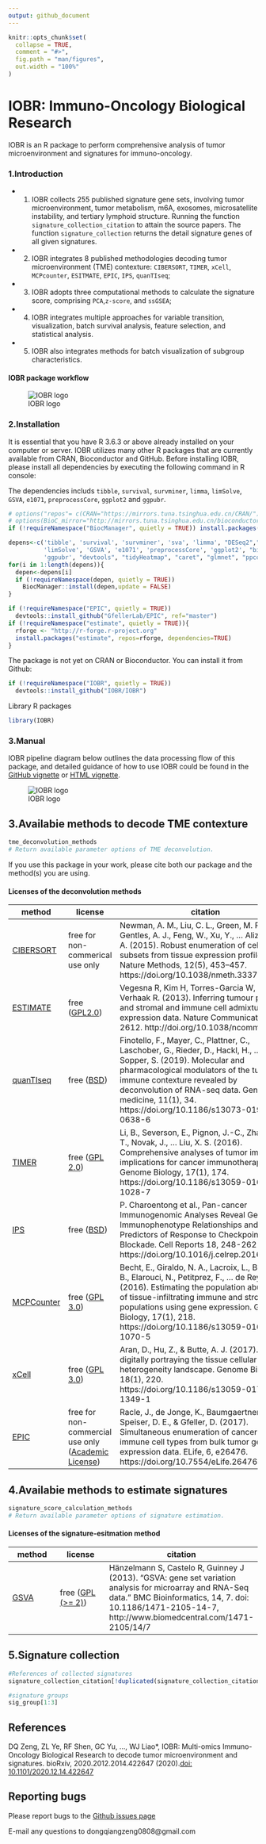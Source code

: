 ```yaml
---
output: github_document
---
```


<!-- README.md is generated from README.Rmd. Please edit that file -->

```r
knitr::opts_chunk$set(
  collapse = TRUE,
  comment = "#>",
  fig.path = "man/figures",
  out.width = "100%"
)
```

# IOBR: Immuno-Oncology Biological Research

IOBR is an R package to perform comprehensive analysis of tumor microenvironment and signatures for immuno-oncology.


### 1.Introduction

- 1. IOBR collects 255 published signature gene sets, involving tumor microenvironment, tumor metabolism, m6A, exosomes, microsatellite instability, and tertiary lymphoid structure. Running the function `signature_collection_citation` to attain the source papers. The function `signature_collection` returns the detail signature genes of all given signatures.
- 2. IOBR integrates 8 published methodologies decoding tumor microenvironment (TME) contexture: `CIBERSORT`, `TIMER`, `xCell`, `MCPcounter`, `ESITMATE`, `EPIC`, `IPS`, `quanTIseq`; 
- 3. IOBR adopts three computational methods to calculate the signature score, comprising `PCA`,`z-score`, and `ssGSEA`;
- 4. IOBR integrates multiple approaches for variable transition, visualization, batch survival analysis, feature selection, and statistical analysis.
- 5. IOBR also integrates methods for batch visualization of subgroup characteristics.

#### IOBR package workflow
![IOBR logo](./man/figures/IOBR-Workflow.png)

### 2.Installation
It is essential that you have R 3.6.3 or above already installed on your computer or server. IOBR utilizes many other R packages that are currently available from CRAN, Bioconductor and GitHub. Before installing IOBR, please install all dependencies by executing the following command in R console:

The dependencies includs `tibble`, `survival`, `survminer`, `limma`, `limSolve`, `GSVA`, `e1071`, `preprocessCore`, `ggplot2` and `ggpubr`.

```r
# options("repos"= c(CRAN="https://mirrors.tuna.tsinghua.edu.cn/CRAN/"))
# options(BioC_mirror="http://mirrors.tuna.tsinghua.edu.cn/bioconductor/")
if (!requireNamespace("BiocManager", quietly = TRUE)) install.packages("BiocManager")

depens<-c('tibble', 'survival', 'survminer', 'sva', 'limma', "DESeq2","devtools",
          'limSolve', 'GSVA', 'e1071', 'preprocessCore', 'ggplot2', "biomaRt",
          'ggpubr', "devtools", "tidyHeatmap", "caret", "glmnet", "ppcor", "timeROC","pracma")
for(i in 1:length(depens)){
  depen<-depens[i]
  if (!requireNamespace(depen, quietly = TRUE))
    BiocManager::install(depen,update = FALSE)
}

if (!requireNamespace("EPIC", quietly = TRUE))
  devtools::install_github("GfellerLab/EPIC", ref="master")
if (!requireNamespace("estimate", quietly = TRUE)){
  rforge <- "http://r-forge.r-project.org"
  install.packages("estimate", repos=rforge, dependencies=TRUE)
}

```

The package is not yet on CRAN or Bioconductor. You can install it from Github:
```r
if (!requireNamespace("IOBR", quietly = TRUE))
  devtools::install_github("IOBR/IOBR")
```

Library R packages

```r
library(IOBR) 
```

### 3.Manual
IOBR pipeline diagram below outlines the data processing flow of this package, and detailed guidance of how to use IOBR could be found in the [GitHub vignette](https://github.com/IOBR/IOBR/tree/master/vignettes) or [HTML vignette](https://iobr.github.io/IOBR/IOBR-VIGNETTE.html).

![IOBR logo](./man/figures/IOBR-Package.png)


## 3.Availabie methods to decode TME contexture

```r
tme_deconvolution_methods
# Return available parameter options of TME deconvolution.
```

If you use this package in your work, please cite both our package and the method(s) you are using.

#### Licenses of the deconvolution methods
| method | license | citation |
|--------|---------|----------|
| [CIBERSORT](https://cibersort.stanford.edu/) | free for non-commerical use only | Newman, A. M., Liu, C. L., Green, M. R., Gentles, A. J., Feng, W., Xu, Y., … Alizadeh, A. A. (2015). Robust enumeration of cell subsets from tissue expression profiles. Nature Methods, 12(5), 453–457.  https://doi.org/10.1038/nmeth.3337 |
| [ESTIMATE](https://bioinformatics.mdanderson.org/public-software/estimate/) | free ([GPL2.0](	https://bioinformatics.mdanderson.org/estimate/)) | Vegesna R, Kim H, Torres-Garcia W, ..., Verhaak R. (2013). Inferring tumour purity and stromal and immune cell admixture from expression data. Nature Communications 4, 2612. http://doi.org/10.1038/ncomms3612 |
| [quanTIseq](http://icbi.at/software/quantiseq/doc/index.html) | free ([BSD](https://github.com/icbi-lab/immunedeconv/blob/master/LICENSE.md)) | Finotello, F., Mayer, C., Plattner, C., Laschober, G., Rieder, D., Hackl, H., ..., Sopper, S. (2019). Molecular and pharmacological modulators of the tumor immune contexture revealed by deconvolution of RNA-seq data. Genome medicine, 11(1), 34. https://doi.org/10.1186/s13073-019-0638-6 |
| [TIMER](http://cistrome.org/TIMER/) | free ([GPL 2.0](http://cistrome.org/TIMER/download.html)) | Li, B., Severson, E., Pignon, J.-C., Zhao, H., Li, T., Novak, J., … Liu, X. S. (2016). Comprehensive analyses of tumor immunity: implications for cancer immunotherapy. Genome Biology, 17(1), 174.  https://doi.org/10.1186/s13059-016-1028-7 |
| [IPS](https://github.com/icbi-lab/Immunophenogram) | free ([BSD](https://github.com/icbi-lab/Immunophenogram/blob/master/LICENSE)) | P. Charoentong et al., Pan-cancer Immunogenomic Analyses Reveal Genotype-Immunophenotype Relationships and Predictors of Response to Checkpoint Blockade. Cell Reports 18, 248-262 (2017). https://doi.org/10.1016/j.celrep.2016.12.019 |
| [MCPCounter](https://github.com/ebecht/MCPcounter) | free ([GPL 3.0](https://github.com/ebecht/MCPcounter/blob/master/Source/License)) | Becht, E., Giraldo, N. A., Lacroix, L., Buttard, B., Elarouci, N., Petitprez, F., … de Reyniès, A. (2016). Estimating the population abundance of tissue-infiltrating immune and stromal cell populations using gene expression. Genome Biology, 17(1), 218. https://doi.org/10.1186/s13059-016-1070-5 |
| [xCell](http://xcell.ucsf.edu/) | free ([GPL 3.0](https://github.com/dviraran/xCell/blob/master/DESCRIPTION)) | Aran, D., Hu, Z., & Butte, A. J. (2017). xCell: digitally portraying the tissue cellular heterogeneity landscape. Genome Biology, 18(1), 220. https://doi.org/10.1186/s13059-017-1349-1 |
| [EPIC](https://gfellerlab.shinyapps.io/EPIC_1-1/) | free for non-commercial use only ([Academic License](https://github.com/GfellerLab/EPIC/blob/master/LICENSE)) | Racle, J., de Jonge, K., Baumgaertner, P., Speiser, D. E., & Gfeller, D. (2017). Simultaneous enumeration of cancer and immune cell types from bulk tumor gene expression data. ELife, 6, e26476. https://doi.org/10.7554/eLife.26476 |


## 4.Availabie methods to estimate signatures
```r
signature_score_calculation_methods
# Return available parameter options of signature estimation.
```

#### Licenses of the signature-esitmation method
| method | license | citation |
|--------|---------|----------|
| [GSVA](http://www.bioconductor.org/packages/release/bioc/html/GSVA.html) | free ([GPL (>= 2)](https://github.com/rcastelo/GSVA)) | Hänzelmann S, Castelo R, Guinney J (2013). “GSVA: gene set variation analysis for microarray and RNA-Seq data.” BMC Bioinformatics, 14, 7. doi: 10.1186/1471-2105-14-7, http://www.biomedcentral.com/1471-2105/14/7 |

## 5.Signature collection
```r
#References of collected signatures
signature_collection_citation[!duplicated(signature_collection_citation$Journal),]

#signature groups
sig_group[1:3]
```


References
---------
DQ Zeng, ZL Ye, RF Shen, GC Yu, …, WJ Liao*, IOBR: Multi-omics Immuno-Oncology Biological Research to decode tumor microenvironment and signatures. bioRxiv, 2020.2012.2014.422647 (2020).[doi: 10.1101/2020.12.14.422647](https://www.biorxiv.org/content/10.1101/2020.12.14.422647v1)


Reporting bugs
---------
Please report bugs to the [Github issues page](https://github.com/IOBR/IOBR/issues)

E-mail any questions to dongqiangzeng0808@gmail.com
